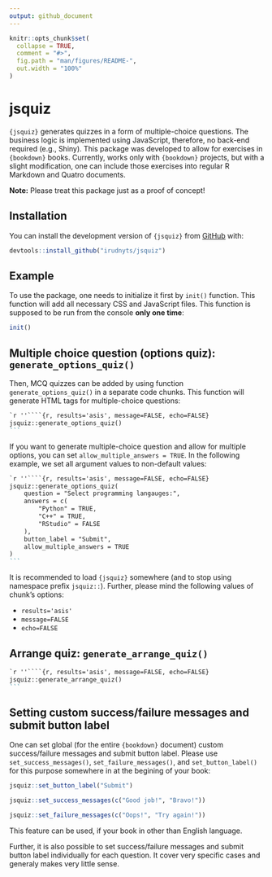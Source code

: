 ```yaml
---
output: github_document
---
```


<!-- README.md is generated from README.Rmd. Please edit that file -->

```r
knitr::opts_chunk$set(
  collapse = TRUE,
  comment = "#>",
  fig.path = "man/figures/README-",
  out.width = "100%"
)
```

# jsquiz

<!-- badges: start -->
<!-- badges: end -->

`{jsquiz}` generates quizzes in a form of multiple-choice questions. The business logic is implemented using JavaScript, therefore, no back-end required (e.g., Shiny). This package was developed to allow for exercises in `{bookdown}` books. Currently, works only with `{bookdown}` projects, but with a slight modification, one can include those exercises into regular R Markdown and Quatro documents.

**Note:** Please treat this package just as a proof of concept! 

## Installation

You can install the development version of `{jsquiz}` from [GitHub](https://github.com/) with:

``` r
devtools::install_github("irudnyts/jsquiz")
```

## Example

To use the package, one needs to initialize it first by `init()` function. This function will add all necessary CSS and JavaScript files. This function is supposed to be run from the console **only one time**:

```r
init()
```

## Multiple choice question (options quiz): `generate_options_quiz()`

Then, MCQ quizzes can be added by using function `generate_options_quiz()` in a separate code chunks. This function will generate HTML tags for multiple-choice questions:

````markdown
`r ''````{r, results='asis', message=FALSE, echo=FALSE}
jsquiz::generate_options_quiz()
```
````

If you want to generate multiple-choice question and allow for multiple options, you can set `allow_multiple_answers = TRUE`. In the following example, we set all argument values to non-default values: 

````markdown
`r ''````{r, results='asis', message=FALSE, echo=FALSE}
jsquiz::generate_options_quiz(
    question = "Select programming langauges:",
    answers = c(
        "Python" = TRUE,
        "C++" = TRUE,
        "RStudio" = FALSE
    ),
    button_label = "Submit",
    allow_multiple_answers = TRUE
)
```
````

It is recommended to load `{jsquiz}` somewhere (and to stop using namespace prefix `jsquiz::`). Further, please mind the following values of chunk's options: 

* `results='asis'`
* `message=FALSE`
* `echo=FALSE`

## Arrange quiz: `generate_arrange_quiz()`

````markdown
`r ''````{r, results='asis', message=FALSE, echo=FALSE}
jsquiz::generate_arrange_quiz()
```
````

## Setting custom success/failure messages and submit button label 

One can set global (for the entire `{bookdown}` document) custom success/failure messages and submit button label. Please use `set_success_messages()`, `set_failure_messages()`, and `set_button_label()` for this purpose somewhere in at the begining of your book: 

```r
jsquiz::set_button_label("Submit")

jsquiz::set_success_messages(c("Good job!", "Bravo!"))

jsquiz::set_failure_messages(c("Oops!", "Try again!"))
```

This feature can be used, if your book in other than English language.

Further, it is also possible to set success/failure messages and submit button label individually for each question. It cover very specific cases and generaly makes very little sense.

